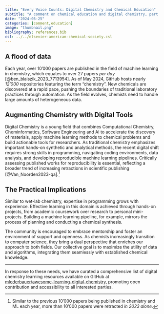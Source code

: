 ```yaml
---
title: "Every Voice Counts: Digital Chemistry and Chemical Education"
subtitle: "A comment on chemical education and digital chemistry, part of a collective *Voices* article published later this year."
date: "2024-05-25"
categories: [comment,education]
image: "thumbnail.png"
bibliography: references.bib
csl: ../../elsevier-american-chemical-society.csl
---
```


<!-- # Digital Chemistry is a Paradigm Shift -->

## A flood of data
Each year, over 10'000 papers are published in the field of machine learning in chemistry, which equates to over 27 papers *per day* [@ben_blaiszik_2023_7713954]. As of May 2024, GitHub hosts nearly *12'000* repositories featuring the term "chemistry". New chemicals are discovered at a rapid pace, pushing the boundaries of traditional laboratory practices through automation. As the field evolves, chemists need to handle large amounts of heterogeneous data.

## Augmenting Chemistry with Digital Tools
Digital Chemistry is a young field that combines Computational Chemistry, Cheminformatics, Software Engineering and AI to accelerate the discovery of materials, apply machine learning methods to chemical problems and build actionable tools for researchers.
As traditional chemistry emphasizes important hands-on synthetic and analytical methods, the recent digital shift requires strong skills in programming, navigating coding environments, data analysis, and developing reproducible machine learning pipelines. Critically assessing published works for reproducibility is essential, reflecting a broader trend of increasing retractions in scientific publishing [@Van_Noorden2023-qa].^[Similar to the previous 10'000 papers being published in chemistry and ML each year, more than 10'000 papers were retracted *in 2023 alone*.]

## The Practical Implications
Similar to wet-lab chemistry, expertise in programming grows with experience. Effective learning in this domain is achieved through hands-on projects, from academic coursework over research to personal mini-projects. Building a machine learning pipeline, for example, mirrors the process of planning and conducting a chemical synthesis.

The community is encouraged to embrace mentorship and foster an environment of support and openness. As chemists increasingly transition to computer science, they bring a dual perspective that enriches our approach to both fields. Our collective goal is to maximize the utility of data and algorithms, integrating them seamlessly with established chemical knowledge.

---

In response to these needs, we have curated a comprehensive list of digital chemistry learning resources available on GitHub at [mlederbauer/awesome-learning-digital-chemistry](https://github.com/mlederbauer/awesome-learning-digital-chemistry), promoting open contribution and accessibility to all interested parties.


::: {#refs}
:::

<!-- ___
# About the Voices Project -->